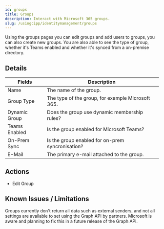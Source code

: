 ```yaml
---
id: groups
title: Groups
description: Interact with Microsoft 365 groups.
slug: /usingcipp/identitymanagement/groups
---
```


Using the groups pages you can edit groups and add users to groups, you can also create new groups. You are also able to see the type of group, whether it's Teams enabled and whether it's synced from a on-premise directory.

## Details

|  Fields                | Description                                          |
| -----------------------| ---------------------------------------------------  |
| Name                   | The name of the group.                               |
| Group Type             | The type of the group, for example Microsoft 365.    | 
| Dynamic Group          | Does the group use dynamic membership rules?         |
| Teams Enabled          | Is the group enabled for Microsoft Teams?            |
| On-Prem Sync           | Is the group enabled for on-prem syncronisation?     |
| E-Mail                 | The primary e-mail attached to the group.            |

## Actions

* Edit Group

## Known Issues / Limitations

Groups currently don't return all data such as external senders, and not all settings are available to set using the Graph API by partners. Microsoft is aware and planning to fix this in a future release of the Graph API.

<OtherIssues />
